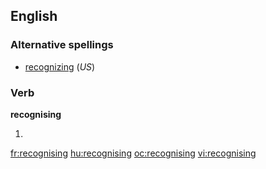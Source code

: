 ==English==

===Alternative spellings===
*[[recognizing]] (''US'')

===Verb===
'''recognising'''

# {{UK}} {{present participle of|recognise}}

[[fr:recognising]]
[[hu:recognising]]
[[oc:recognising]]
[[vi:recognising]]